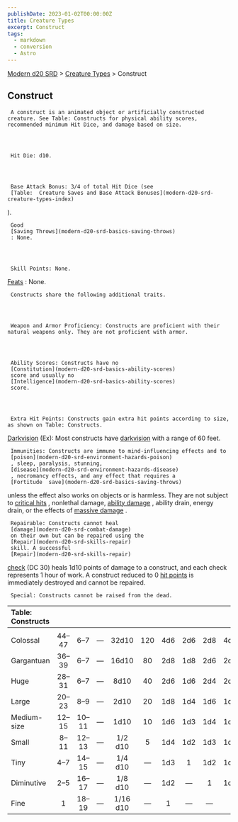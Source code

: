 ```yaml
---
publishDate: 2023-01-02T00:00:00Z
title: Creature Types
excerpt: Construct
tags:
  - markdown
  - conversion
  - Astro
---
```


[Modern d20 SRD](/#modernD20) > [Creature Types](modern-d20-srd-creature-types-index) > Construct

## Construct




     A construct is an animated object or artificially constructed creature. See Table: Constructs for physical ability scores, recommended minimum Hit Dice, and damage based on size.




     Hit Die: d10.




     Base Attack Bonus: 3/4 of total Hit Dice (see
     [Table:  Creature Saves and Base Attack Bonuses](modern-d20-srd-creature-types-index)
).

     Good
     [Saving Throws](modern-d20-srd-basics-saving-throws)
     : None.




     Skill Points: None.

[Feats](modern-d20-srd-feats-index)
: None.

     Constructs share the following additional traits.




     Weapon and Armor Proficiency: Constructs are proficient with their natural weapons only. They are not proficient with armor.




     Ability Scores: Constructs have no
     [Constitution](modern-d20-srd-basics-ability-scores)
     score and usually no
     [Intelligence](modern-d20-srd-basics-ability-scores)
     score.




     Extra Hit Points: Constructs gain extra hit points according to size, as shown on Table: Constructs.

[Darkvision](modern-d20-srd-special-abilities-darkvision)
(Ex): Most constructs have
[darkvision](modern-d20-srd-special-abilities-darkvision)
with a range of 60 feet.

     Immunities: Constructs are immune to mind-influencing effects and to
     [poison](modern-d20-srd-environment-hazards-poison)
     , sleep, paralysis, stunning,
     [disease](modern-d20-srd-environment-hazards-disease)
     , necromancy effects, and any effect that requires a
     [Fortitude  save](modern-d20-srd-basics-saving-throws)
unless the effect also works on objects or is harmless. They are not subject to
[critical hits](modern-d20-srd-combat-critical-hits)
, nonlethal damage,
[ability damage](modern-d20-srd-basics-ability-scores)
, ability drain, energy drain, or the effects of
[massive damage](modern-d20-srd-combat-death-dying-healing)
.

     Repairable: Constructs cannot heal
     [damage](modern-d20-srd-combat-damage)
     on their own but can be repaired using the
     [Repair](modern-d20-srd-skills-repair)
     skill. A successful
     [Repair](modern-d20-srd-skills-repair)

[check](modern-d20-srd-skills-skill-basics-php#skill-check-index)
(DC 30) heals 1d10 points of damage to a construct, and each check represents 1 hour of work. A construct reduced to 0
[hit points](modern-d20-srd-combat-hit-points)
is immediately destroyed and cannot be repaired.

     Special: Constructs cannot be raised from the dead.

| Table: Constructs |      |      |     |          |     |     |     |     |     |
| :---------------- | :--: | :--: | :-: | :------: | :-: | :-: | :-: | :-: | --: |
|                   |      |      |     |          |     |     |     |     |     |
| Colossal          | 44–47 |  6–7  |  —   |  32d10   | 120 | 4d6 | 2d6 | 2d8 | 4d6 |
| Gargantuan        | 36–39 |  6–7  |  —   |  16d10   | 80  | 2d8 | 1d8 | 2d6 | 2d8 |
| Huge              | 28–31 |  6–7  |  —   |   8d10   | 40  | 2d6 | 1d6 | 2d4 | 2d6 |
| Large             | 20–23 |  8–9  |  —   |   2d10   | 20  | 1d8 | 1d4 | 1d6 | 1d8 |
| Medium-size       | 12–15 | 10–11 |  —   |   1d10   | 10  | 1d6 | 1d3 | 1d4 | 1d6 |
| Small             | 8–11  | 12–13 |  —   | 1/2 d10  |  5  | 1d4 | 1d2 | 1d3 | 1d4 |
| Tiny              |  4–7  | 14–15 |  —   | 1/4 d10  |  —   | 1d3 |  1  | 1d2 | 1d3 |
| Diminutive        |  2–5  | 16–17 |  —   | 1/8 d10  |  —   | 1d2 |  —   |  1  | 1d2 |
| Fine              |  1   | 18–19 |  —   | 1/16 d10 |  —   |  1  |  —   |  —   |   1 |
